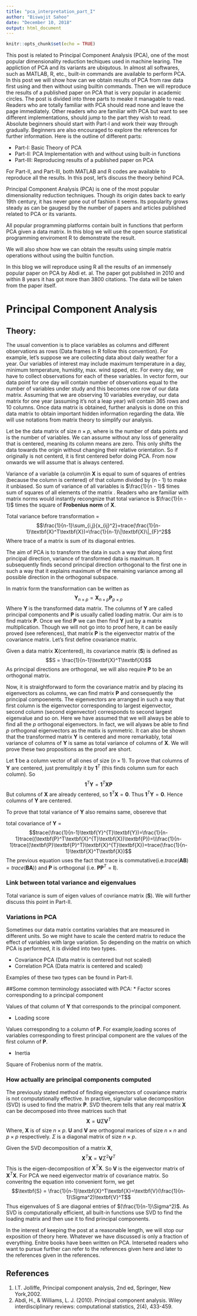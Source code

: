 ```yaml
---
title: "pca_interpretation_part_I"
author: "Biswajit Sahoo"
date: "December 10, 2018"
output: html_document
---
```


```r
knitr::opts_chunk$set(echo = TRUE)
```
This post is related to Principal Component Analysis (PCA), one of the most popular dimensionality reduction techiques used in machine learing. The appliction of PCA and its variants are ubiqutous. In almost all softwares, such as MATLAB, R, etc., built-in commands are available to perform PCA. In this post we will show how can we obtain results of PCA from raw data first using and then without using builtin commands. Then we will reproduce the results of a published paper on PCA that is very popular in academic circles. The post is divided into three parts to meake it managable to read. Readers who are totally familiar with PCA should read none and leave the page immediately. Other readers who are familiar with PCA but want to see different implementations, should jump to the part they wish to read. Absolute beginners should start with Part-I and work their way through gradually. Beginners are also encouraged to explore the references for further information. Here is the outline of different parts:  

* Part-I: Basic Theory of PCA
* Part-II: PCA Implementation with and without using built-in functions
* Part-III: Reproducing results of a published paper on PCA

For Part-II, and Part-III, both MATLAB and R codes are available to reproduce all the results. In this post, let's discuss the theory behind PCA.

Principal Component Analysis (PCA) is one of the most popular dimensionality reduction techniques. Though its origin dates back to early 19th century, it has never gone out of fashion it seems. Its popularity grows steady as can be gaugesd by the number of papers and articles published related to PCA or its variants. 

All popular programming platforms contain built in functions that perform PCA given a data matrix. In this blog we will use the open source statistical programming enviroment R to demonstrate the result.

We will also show how we can obtain the results using simple matrix operations without using the builtin function. 

In this blog we will reproduce using R all the results of an immensely popular paper on PCA by Abdi et. al. The paper got published in 2010 and within 8 years it has got more than 3800 citations. The data will be taken from the
paper itself.

# Principal Component Analysis

## Theory:

The usual convention is to place variables as columns and different observations as rows (Data frames in R follow this convention).  For example, let's suppose we are collecting data about daily weather for a year. Our variables of interest may include maximum temperature in a day, minimum temperature, humidity, max. wind spped, etc. For every day, we have to collect observations for each of these variables. In vector form, our data point for one day will contain number of observations equal to the number of variables under study and this becomes one row of our data matrix. Assuming that we are observing 10 variables everyday, our data matrix for one year (assuming it's not a leap year) will contain 365 rows and 10 columns. Once data matrix is obtained,  further analysis is done on this data matrix to obtain important hidden information regarding the data. We will use notations from matrix theory to simplify our analysis.

Let  be the data matrix of size $n\times p$, where  is the number of data points and  is the number of variables. We can assume without any loss of generality that  is centered, meaning its column means are zero. This only shifts the data towards the origin without changing their relative orientation. So if originally  is not centerd, it is first centered befor doing PCA. From now onwards we will assume that is always centered. 

Variance of a variable (a column)in $\textbf{X}$ is equal to sum of squares of entries (because the column is centered) of that column divided by (n - 1) to make it unbiased. So sum of variance of all variables is $\frac{1}{n - 1}$ times sum of squares of all elements of the matrix . Readers who are familiar with matrix norms would instantly recongnize that total variance is $\frac{1}{n - 1}$ times the square of **Frobenius norm** of $\textbf{X}$.

Total variance before transformation = 
$$\frac{1}{n-1}\sum_{i,j}{x_{ij}^2}=trace(\frac{1}{n-1}\textbf{X}^T\textbf{X})=\frac{1}{n-1}\|\textbf{X}\|_{F}^2$$
Where trace of a matrix is sum of its diagonal entries.

The aim of PCA is to transform the data in such a way that along first principal direction, variance of transformed data is maximum. It subsequently finds second principal direction orthogonal to the first one in such a way that it explains maximum of the remaining variance among all possible direction in the orthogonal subspace. 

In matrix form the transformation can be written as 
$$\textbf{Y}_{n\times p}=\textbf{X}_{n\times p}\textbf{P}_{p\times p}$$
Where $\textbf{Y}$ is the transformed data matrix. The columns of $\textbf{Y}$ are called principal components and $\textbf{P}$ is usually called loading matrix. Our aim is to find matrix $\textbf{P}$. Once we find $\textbf{P}$ we can then find $\textbf{Y}$ just by a matrix multiplication. Though we will not go into to proof here, it can be easily proved (see references), that matrix $\textbf{P}$ is the eigenvector matrix of the covariance matrix. Let's first define covariance matrix. 

Given a data matrix $\textbf{X}$(centered), its covariance matrix $(\textbf{S})$ is defined as
$$S = \frac{1}{n-1}\textbf{X}^T\textbf{X}$$
As principal directions are orthogonal, we will also require $\textbf{P}$ to be an orthogonal matrix. 

Now, it is straightforward to form the covariance matrix and by placing its eigenvectors as columns, we can find matrix $\textbf{P}$ and consequently the principal compoenents. The eigenvectors are arranged in such a way that first column is the eigenvector corresponding to largest eigenvector, second column (second eigenvector) corresponds to second largest eigenvalue and so on. Here we have assumed that we will always be able to find all the $p$ orthogonal eigenvectors. In fact, we will alyaws be able to find $p$ orthogonal eigenvectors as the matix is symmetric. It can also be shown that the transformed matrix $\textbf{Y}$ is centered and more remarkably, total variance of columns of $\textbf{Y}$ is same as total variance of columns of $\textbf{X}$. We will prove these two propositions as the proof are short. 

Let $\textbf{1}$ be a column vector of all ones of size $(n\times 1)$. To prove that columns of $\textbf{Y}$ are centered, just premulitply it by $\textbf{1}^T$ (this finds column sum for each column). So
$$\textbf{1}^T \textbf{Y} = \textbf{1}^T\textbf{X}\textbf{P}$$
But columns of $\textbf{X}$ are already centered, so $\textbf{1}^T\textbf{X}=\textbf{0}$. Thus $\textbf{1}^T \textbf{Y}= \textbf{0}$. Hence columns of $\textbf{Y}$ are centered.

To prove that total variance of $\textbf{Y}$ also remains same, obsereve that

total covariance of $\textbf{Y}$ = 
$$trace(\frac{1}{n-1}\textbf{Y}^{T}\textbf{Y})=\frac{1}{n-1}trace((\textbf{P}^T\textbf{X}^{T}\textbf{X})\textbf{P})=\\\frac{1}{n-1}trace((\textbf{P}\textbf{P}^T)\textbf{X}^{T}\textbf{X})=trace(\frac{1}{n-1}\textbf{X}^T\textbf{X})$$
The previous equation uses the fact that trace is commutative(i.e.$trace(\textbf{AB})=trace(\textbf{BA})$) and $\textbf{P}$ is orthogonal (i.e. $\textbf{P}\textbf{P}^T=\textbf{I}$).

### Link between total variance and eigenvalues

Total variance is sum of eigen values of covriance matrix $(\textbf{S})$. We will further discuss this point in Part-II.

### Variations in PCA
Sometimes our data matrix contatins variables that are measured in different units. So we might have to scale the centerd matrix to reduce the effect of variables with large variation. So depending on the matrix on which PCA is performed, it is divided into two types.

* Covariance PCA (Data matrix is centered but not scaled)
* Correlation PCA (Data matrix is centered and scaled)

Examples of these two types can be found in Part-II.

##Some common terminology associated with PCA:
* Factor scores corresponding to a principal component

Values of that column of $\textbf{Y}$ that corresponds to the principal component.

* Loading score

Values corresponding to a column of $\textbf{P}$. For example,loading scores of variables corresponding to firest principal component are the values of the first column of $\textbf{P}$. 

* Inertia

Square of Frobenius norm of the matrix. 

### How actually are principal components computed
The previously stated method of finding eigenvectors of covariance matrix is not computationally effective. In practive, signular value decomposition (SVD) is used to find the matrix $\textbf{P}$. SVD theorem tells that any real matrix $\textbf{X}$ can be decomposed into three matrices such that
$$ \textbf{X} = \textbf{U}\Sigma\textbf{V}^T$$
Where, $\textbf{X}$ is of size $n\times p$. $\textbf{U}$ and $\textbf{V}$ are orthogonal marices of size $n\times n$ and $p\times p$ respectively. $\Sigma$ is a diagonal matrix of size $n\times p$.

Given the SVD decomposition of a matrix $\textbf{X}$, 
$$\textbf{X}^T\textbf{X}=\textbf{V}\Sigma^2\textbf{V}^T$$
This is the eigen-decomposition of $\textbf{X}^T\textbf{X}$. So $\textbf{V}$ is the eigenvector matrix of $\textbf{X}^T\textbf{X}$. For PCA we need eigenvector matrix of covariance matrix. So converitng the equation into convenient form, we get
$$\textbf{S} = \frac{1}{n-1}\textbf{X}^T\textbf{X}=\textbf{V}(\frac{1}{n-1}\Sigma^2)\textbf{V}^T$$
Thus eigenvalues of S are diagonal entries of $(\frac{1}{n-1}\Sigma^2)$. As SVD is computationally efficient, all built-in functions use SVD to find the loading matrix and then use it to find principal components. 

In the interest of keeping the post at a reasonable length, we will stop our exposition of theory here. Whatever we have discussed is only a fraction of everything. Enitre books have been written on PCA. Interseted readers who want to pursue further can refer to the references given here and later to the references given in the references.

## References
1. I.T. Jolliffe, Principal component analysis, 2nd ed, Springer, New York,2002.
2. Abdi, H., & Williams, L. J. (2010). Principal component analysis. Wiley interdisciplinary reviews: computational statistics, 2(4), 433-459. 
